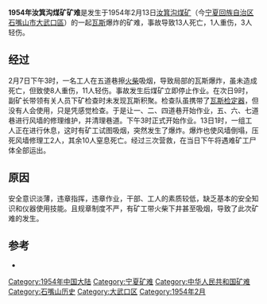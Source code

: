 '''1954年汝箕沟煤矿矿难'''是发生于1954年2月13日[[汝箕沟煤矿|汝箕沟煤矿]]（今[[宁夏回族自治区|宁夏回族自治区]][[石嘴山市|石嘴山市]][[大武口區|大武口區]]）的一起[[瓦斯|瓦斯]]爆炸的矿难，事故导致13人死亡，1人重伤，3人轻伤。
== 经过 ==
2月7日下午3时，一名工人在五道巷擦[[火柴|火柴]]吸烟，导致局部的瓦斯爆炸，虽未造成死亡，但致使8人重伤，11人轻伤。事故发生后煤矿立即停止作业。在次日9时，副矿长带领有关人员下矿检查时未发现瓦斯积聚。检查队虽携带了[[瓦斯检定器|瓦斯检定器]]，但没有人会使用，只是凭感觉检查。于是让一、二、四道巷开始作业，五、六、七道巷进行风墙的修理维护，并清理巷道。下午3时正式开始作业。13日1时，一组工人正在进行休息，这时有矿工试图吸烟，突然发生了爆炸。爆炸也使风墙倒塌，压死风墙修理工2人，其余10人窒息死亡。经过三次营救，在当日下午将遇难矿工尸体全部运出。

==原因==
安全意识淡薄，违章指挥，违章作业，干部、工人的素质较低，缺乏基本的安全知识和仪器使用技能。且规章制度不严，有矿工带火柴下井甚至吸烟，导致了此次矿难的发生。
==参考==
*{{cite book|author=编撰委员会（主任：魏卓） |title=《石炭井区志》 |publisher=宁夏人民出版社 |location=银川市北京东路出版社大厦 |isbn=978-7-227-03983-9 |quote=K·496 }}

[[Category:1954年中国大陆|Category:1954年中国大陆]]
[[Category:宁夏矿难|Category:宁夏矿难]]
[[Category:中华人民共和国矿难|Category:中华人民共和国矿难]]
[[Category:石嘴山历史|Category:石嘴山历史]]
[[Category:大武口区|Category:大武口区]]
[[Category:1954年2月|Category:1954年2月]]